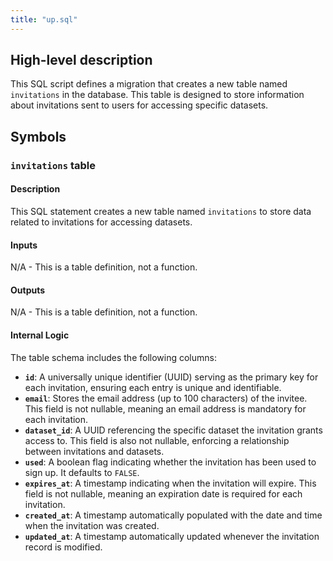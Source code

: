 ```yaml
---
title: "up.sql"
---
```


## High-level description
This SQL script defines a migration that creates a new table named `invitations` in the database. This table is designed to store information about invitations sent to users for accessing specific datasets.

## Symbols

### `invitations` table
#### Description
This SQL statement creates a new table named `invitations` to store data related to invitations for accessing datasets.

#### Inputs
N/A - This is a table definition, not a function.

#### Outputs
N/A - This is a table definition, not a function.

#### Internal Logic
The table schema includes the following columns:

* **`id`**: A universally unique identifier (UUID) serving as the primary key for each invitation, ensuring each entry is unique and identifiable.
* **`email`**: Stores the email address (up to 100 characters) of the invitee. This field is not nullable, meaning an email address is mandatory for each invitation.
* **`dataset_id`**: A UUID referencing the specific dataset the invitation grants access to. This field is also not nullable, enforcing a relationship between invitations and datasets.
* **`used`**: A boolean flag indicating whether the invitation has been used to sign up. It defaults to `FALSE`.
* **`expires_at`**: A timestamp indicating when the invitation will expire. This field is not nullable, meaning an expiration date is required for each invitation.
* **`created_at`**: A timestamp automatically populated with the date and time when the invitation was created.
* **`updated_at`**: A timestamp automatically updated whenever the invitation record is modified. 
